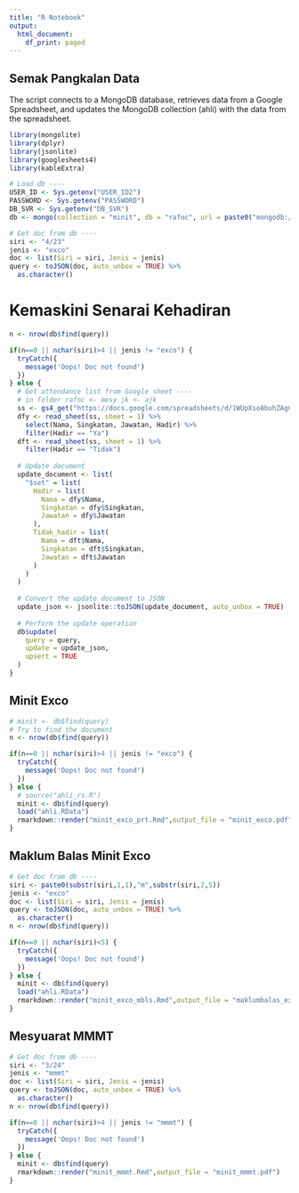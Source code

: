 ```yaml
---
title: "R Notebook"
output:
  html_document:
    df_print: paged
---
```


## Semak Pangkalan Data
The script connects to a MongoDB database, retrieves data from a Google Spreadsheet, and updates the MongoDB collection (ahli) with the data from the spreadsheet.

```r

library(mongolite)
library(dplyr)
library(jsonlite)
library(googlesheets4)
library(kableExtra)

# Load db ----
USER_ID <- Sys.getenv("USER_ID2")
PASSWORD <- Sys.getenv("PASSWORD")
DB_SVR <- Sys.getenv("DB_SVR")
db <- mongo(collection = "minit", db = "rafoc", url = paste0("mongodb://", USER_ID, ":", PASSWORD, "@", DB_SVR))

# Get doc from db ----
siri <- "4/23"
jenis <- "exco"
doc <- list(Siri = siri, Jenis = jenis)
query <- toJSON(doc, auto_unbox = TRUE) %>% 
  as.character()
```

# Kemaskini Senarai Kehadiran

```r

n <- nrow(db$find(query))

if(n==0 || nchar(siri)>4 || jenis != "exco") {
  tryCatch({
    message('Oops! Doc not found')
  })
} else {
  # Get attendance list from Google sheet ----
  # in folder rafoc <- mesy jk <- ajk
  ss <- gs4_get("https://docs.google.com/spreadsheets/d/1WUpXso8buhZAgC1Ya4uFGTFw3fiTE4ligyAFfPJ_nt4/edit#gid=0")
  dfy <- read_sheet(ss, sheet = 1) %>% 
    select(Nama, Singkatan, Jawatan, Hadir) %>% 
    filter(Hadir == "Ya")
  dft <- read_sheet(ss, sheet = 1) %>% 
    filter(Hadir == "Tidak")
  
  # Update document
  update_document <- list(
    "$set" = list(
      Hadir = list(
        Nama = dfy$Nama,
        Singkatan = dfy$Singkatan,
        Jawatan = dfy$Jawatan
      ),
      Tidak_hadir = list(
        Nama = dft$Nama,
        Singkatan = dft$Singkatan,
        Jawatan = dft$Jawatan
      )
    )
  )
  
  # Convert the update document to JSON
  update_json <- jsonlite::toJSON(update_document, auto_unbox = TRUE)
  
  # Perform the update operation
  db$update(
    query = query,
    update = update_json,
    upsert = TRUE
  )
}
```

## Minit Exco

```r
# minit <- db$find(query) 
# Try to find the document
n <- nrow(db$find(query))

if(n==0 || nchar(siri)>4 || jenis != "exco") {
  tryCatch({
    message('Oops! Doc not found')
  })
} else {
  # source("ahli_rs.R")
  minit <- db$find(query)
  load("ahli.RData")
  rmarkdown::render("minit_exco_prt.Rmd",output_file = "minit_exco.pdf")
}

```
## Maklum Balas Minit Exco

```r
# Get doc from db ----
siri <- paste0(substr(siri,1,1),"m",substr(siri,2,5))
jenis <- "exco"
doc <- list(Siri = siri, Jenis = jenis)
query <- toJSON(doc, auto_unbox = TRUE) %>% 
  as.character()
n <- nrow(db$find(query))

if(n==0 || nchar(siri)<5) {
  tryCatch({
    message('Oops! Doc not found')
  })
} else {
  minit <- db$find(query) 
  load("ahli.RData")
  rmarkdown::render("minit_exco_mbls.Rmd",output_file = "maklumbalas_exco.pdf")
}
```
## Mesyuarat MMMT

```r
# Get doc from db ----
siri <- "3/24"
jenis <- "mmmt"
doc <- list(Siri = siri, Jenis = jenis)
query <- toJSON(doc, auto_unbox = TRUE) %>% 
  as.character()
n <- nrow(db$find(query))

if(n==0 || nchar(siri)>4 || jenis != "mmmt") {
  tryCatch({
    message('Oops! Doc not found')
  })
} else {
  minit <- db$find(query)
  rmarkdown::render("minit_mmmt.Rmd",output_file = "minit_mmmt.pdf")
}
```


